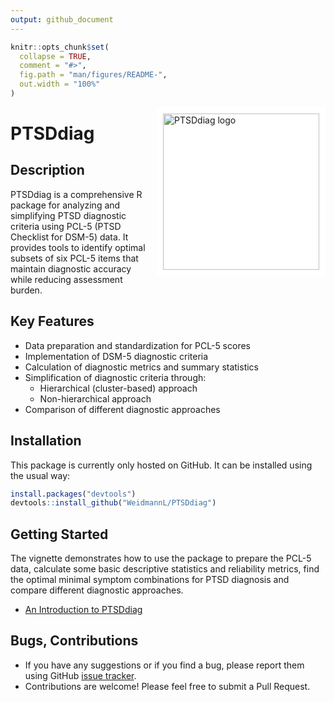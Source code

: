 ```yaml
---
output: github_document
---
```


<!-- README.md is generated from README.Rmd. Please edit that file -->

```r
knitr::opts_chunk$set(
  collapse = TRUE,
  comment = "#>",
  fig.path = "man/figures/README-",
  out.width = "100%"
)
```

<img src="man/figures/logo.png" align="right" height="250" style="background: white; padding: 10px;" alt="PTSDdiag logo" />

# PTSDdiag

<!-- badges: start -->
<!-- badges: end -->

## Description 
PTSDdiag is a comprehensive R package for analyzing and simplifying PTSD diagnostic criteria using PCL-5 (PTSD Checklist for DSM-5) data. It provides tools to identify optimal subsets of six PCL-5 items that maintain diagnostic accuracy while reducing assessment burden. 

## **Key Features**

 * Data preparation and standardization for PCL-5 scores
 * Implementation of DSM-5 diagnostic criteria
 * Calculation of diagnostic metrics and summary statistics
 * Simplification of diagnostic criteria through:
    * Hierarchical (cluster-based) approach
    * Non-hierarchical approach
 * Comparison of different diagnostic approaches

## Installation

This package is currently only hosted on GitHub. It can be installed using the usual way:
``` r
install.packages("devtools")
devtools::install_github("WeidmannL/PTSDdiag")
```

## Getting Started

The vignette demonstrates how to use the package to prepare the PCL-5 data, calculate some basic descriptive statistics and reliability metrics, find the optimal minimal symptom combinations for PTSD diagnosis and compare different diagnostic approaches.

 * [An Introduction to PTSDdiag](https://osf.io/73bgx)
 
## Bugs, Contributions

* If you have any suggestions or if you find a bug, please report them using GitHub [issue tracker](https:://github.com/WeidmannL/PTSDdiag/issues).
* Contributions are welcome! Please feel free to submit a Pull Request.
